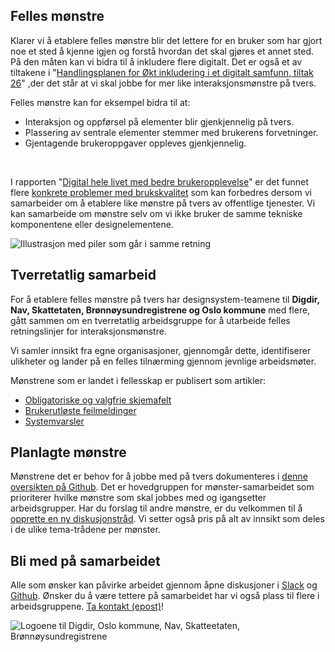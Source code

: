 ## Felles mønstre

Klarer vi å etablere felles mønstre blir det lettere for en bruker som har gjort noe et sted å kjenne igjen og forstå hvordan det skal gjøres et annet sted. På den måten kan vi bidra til å inkludere flere digitalt. Det er også et av tiltakene i "[Handlingsplanen for Økt inkludering i et digitalt samfunn, tiltak 26](https://www.regjeringen.no/no/dokumenter/handlingsplan-for-auka-inkludering-i-eit-digitalt-samfunn/id2984233/)" ,der det står at vi skal jobbe for mer like interaksjonsmønstre på tvers.

Felles mønstre kan for eksempel bidra til at:

- Interaksjon og oppførsel på elementer blir gjenkjennelig på tvers.
- Plassering av sentrale elementer stemmer med brukerens forvetninger.
- Gjentagende brukeroppgaver oppleves gjenkjennelig.

<br />

I rapporten "[Digital hele livet med bedre brukeropplevelse](https://www.digdir.no/sammenhengende-tjenester/digital-hele-livet-med-bedre-brukeropplevelse/4405)" er det funnet flere [konkrete problemer med brukskvalitet](https://github.com/digdir/innsiktsbibliotek/issues/3) som kan forbedres dersom vi samarbeider om å etablere like mønstre på tvers av offentlige tjenester. Vi kan samarbeide om mønstre selv om vi ikke bruker de samme tekniske komponentene eller designelementene.

<Image
  src="/img/felles-retning.png"
  alt="Illustrasjon med piler som går i samme retning"
  boxShadow={false}
  caption="Et samarbeid om mønstre gjør at vi får en felles retning for brukeropplevelse, som gir økt gjenkjennelighet og trygghet for brukerne, og bidrar til at vi som offentlig sektor leverer tjenester av høy kvalitet på tvers av organisasjoner.
"
/>

## Tverretatlig samarbeid

For å etablere felles mønstre på tvers har designsystem-teamene til **Digdir, Nav, Skattetaten, Brønnøysundregistrene og Oslo kommune** med flere, gått sammen om en tverretatlig arbeidsgruppe for å utarbeide felles retningslinjer for interaksjonsmønstre.

Vi samler innsikt fra egne organisasjoner, gjennomgår dette, identifiserer ulikheter og lander på en felles tilnærming gjennom jevnlige arbeidsmøter.

Mønstrene som er landet i fellesskap er publisert som artikler:

- [Obligatoriske og valgfrie skjemafelt](https://www.designsystemet.no/patterns/obligatoriske-og-valgfrie-felt)
- [Brukerutløste feilmeldinger](https://www.designsystemet.no/patterns/feilmeldinger)
- [Systemvarsler](https://www.designsystemet.no/patterns/systemvarsler)

## Planlagte mønstre

Mønstrene det er behov for å jobbe med på tvers dokumenteres i [denne oversikten på Github](https://github.com/digdir/designsystemet/discussions/categories/samarbeid-m%C3%B8nster-for-innbyggertjenester). Det er hovedgruppen for mønster-samarbeidet som prioriterer hvilke mønstre som skal jobbes med og igangsetter arbeidsgrupper. Har du forslag til andre mønstre, er du velkommen til å [opprette en ny diskusjonstråd](https://github.com/digdir/designsystemet/discussions/new?category=samarbeid-m%C3%B8nster-for-innbyggertjenester). Vi setter også pris på alt av innsikt som deles i de ulike tema-trådene per mønster.

## Bli med på samarbeidet

Alle som ønsker kan påvirke arbeidet gjennom åpne diskusjoner i [Slack](https://www.designsystemet.no/slack) og [Github](https://github.com/digdir/designsystemet/discussions/categories/samarbeid-m%C3%B8nster-for-innbyggertjenester). Ønsker du å være tettere på samarbeidet har vi også plass til flere i arbeidsgruppene. [Ta kontakt (epost)](mailto:designsystem@digdir.no)!

<Image
  src="/img/logo-patterns.png"
  alt="Logoene til Digdir, Oslo kommune, Nav, Skatteetaten, Brønnøysundregistrene"
  boxShadow={false}
  caption="Digdir, Nav, Skatteetaten, Oslo kommune og Brønnøysundregistren er blant dem som deltar i arbeidet om å etablere felles mønstre på tvers"
/>
